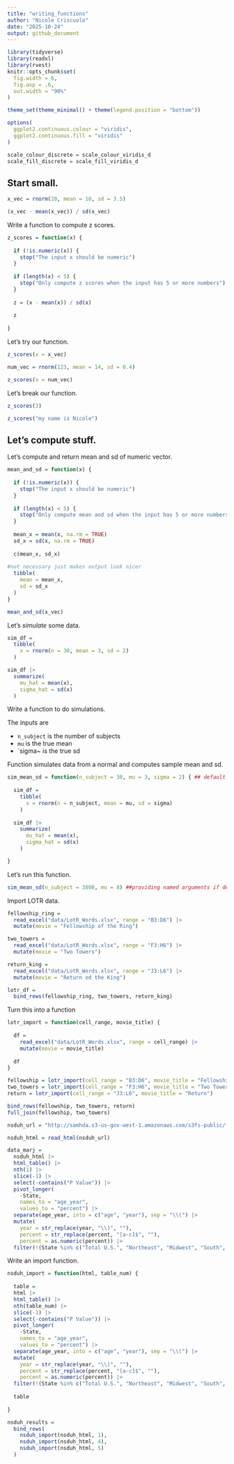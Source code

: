 ```yaml
---
title: "writing_functions"
author: "Nicole Criscuolo"
date: "2025-10-24"
output: github_document
---
```


```r
library(tidyverse)
library(readxl)
library(rvest)
knitr::opts_chunk$set(
  fig.width = 6,
  fig.asp = .6,
  out.width = "90%"
)

theme_set(theme_minimal() + theme(legend.position = "bottom"))

options(
  ggplot2.continuous.colour = "viridis",
  ggplot2.continuous.fill = "viridis"
)

scale_colour_discrete = scale_colour_viridis_d
scale_fill_discrete = scale_fill_viridis_d
```

## Start small.

```r
x_vec = rnorm(20, mean = 10, sd = 3.5)

(x_vec - mean(x_vec)) / sd(x_vec)
```

Write a function to compute z scores.

```r
z_scores = function(x) {
  
  if (!is.numeric(x)) {
    stop("The input x should be numeric")
  }
  
  if (length(x) < 5) {
    stop("Only compute z scores when the input has 5 or more numbers")
  }
  
  z = (x - mean(x)) / sd(x)
  
  z
  
}
```

Let's try our function.

```r
z_scores(x = x_vec)

num_vec = rnorm(123, mean = 14, sd = 0.4)

z_scores(x = num_vec)
```

Let's break our function.

```r
z_scores(3)
```

```r
z_scores("my name is Nicole")
```

## Let's compute stuff.

Let's compute and return mean and sd of numeric vector.

```r
mean_and_sd = function(x) {
  
  if (!is.numeric(x)) {
    stop("The input x should be numeric")
  }
  
  if (length(x) < 5) {
    stop("Only compute mean and sd when the input has 5 or more numbers")
  }
  
  mean_x = mean(x, na.rm = TRUE)
  sd_x = sd(x, na.rm = TRUE)
  
  c(mean_x, sd_x)
  
#not necessary just makes output look nicer
  tibble( 
    mean = mean_x,
    sd = sd_x
  )
}
```

```r
mean_and_sd(x_vec)
```

Let's *simulate* some data.

```r
sim_df =
  tibble(
    x = rnorm(n = 30, mean = 3, sd = 2)
  )

sim_df |> 
  summarize(
    mu_hat = mean(x),
    sigma_hat = sd(x)
  )
```

Write a function to do simulations.

The inputs are 

* `n_subject` is the number of subjects
* `mu` is the true mean
* `sigma~ is the true sd

Function simulates data from a normal and computes sample mean and sd.

```r
sim_mean_sd = function(n_subject = 30, mu = 3, sigma = 2) { ## default values not necessary, just will have to specify later
  
  sim_df =
    tibble(
      x = rnorm(n = n_subject, mean = mu, sd = sigma)
    )
  
  sim_df |> 
    summarize(
      mu_hat = mean(x),
      sigma_hat = sd(x)
    )

}
```

Let's run this function.

```r
sim_mean_sd(n_subject = 3800, mu = 8) ##providing named arguments if default not specified or if it is it overrides it
```

Import LOTR data.

```r
fellowship_ring =
  read_excel("data/LotR_Words.xlsx", range = "B3:D6") |> 
  mutate(movie = "Fellowship of the Ring")

two_towers =
  read_excel("data/LotR_Words.xlsx", range = "F3:H6") |> 
  mutate(movie = "Two Towers")

return_king =
  read_excel("data/LotR_Words.xlsx", range = "J3:L6") |> 
  mutate(movie = "Return od the King")

lotr_df =
  bind_rows(fellowship_ring, two_towers, return_king)
```

Turn this into a function

```r
lotr_import = function(cell_range, movie_title) {
  
  df =
    read_excel("data/LotR_Words.xlsx", range = cell_range) |> 
    mutate(movie = movie_title)
  
  df
}
```

```r
fellowship = lotr_import(cell_range = "B3:D6", movie_title = "Fellowship")
two_towers = lotr_import(cell_range = "F3:H6", movie_title = "Two Towers")
return = lotr_import(cell_range = "J3:L6", movie_title = "Return")

bind_rows(fellowship, two_towers, return)
full_join(fellowship, two_towers)
```


```r
nsduh_url = "http://samhda.s3-us-gov-west-1.amazonaws.com/s3fs-public/field-uploads/2k15StateFiles/NSDUHsaeShortTermCHG2015.htm"

nsduh_html = read_html(nsduh_url)

data_marj = 
  nsduh_html |> 
  html_table() |> 
  nth(1) |>
  slice(-1) |> 
  select(-contains("P Value")) |>
  pivot_longer(
    -State,
    names_to = "age_year", 
    values_to = "percent") |>
  separate(age_year, into = c("age", "year"), sep = "\\(") |>
  mutate(
    year = str_replace(year, "\\)", ""),
    percent = str_replace(percent, "[a-c]$", ""),
    percent = as.numeric(percent)) |>
  filter(!(State %in% c("Total U.S.", "Northeast", "Midwest", "South", "West")))
```

Write an import function.

```r
nsduh_import = function(html, table_num) {
  
  table = 
  html |> 
  html_table() |> 
  nth(table_num) |>
  slice(-1) |> 
  select(-contains("P Value")) |>
  pivot_longer(
    -State,
    names_to = "age_year", 
    values_to = "percent") |>
  separate(age_year, into = c("age", "year"), sep = "\\(") |>
  mutate(
    year = str_replace(year, "\\)", ""),
    percent = str_replace(percent, "[a-c]$", ""),
    percent = as.numeric(percent)) |>
  filter(!(State %in% c("Total U.S.", "Northeast", "Midwest", "South", "West")))
  
  table
  
}

nsduh_results = 
  bind_rows(
    nsduh_import(nsduh_html, 1),
    nsduh_import(nsduh_html, 4),
    nsduh_import(nsduh_html, 5)
  )
```





